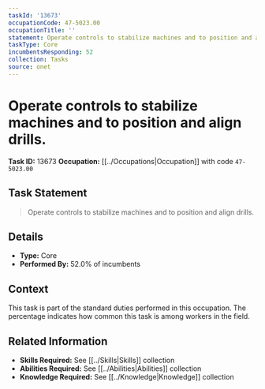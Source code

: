 ```yaml
---
taskId: '13673'
occupationCode: 47-5023.00
occupationTitle: ''
statement: Operate controls to stabilize machines and to position and align drills.
taskType: Core
incumbentsResponding: 52
collection: Tasks
source: onet
---
```

# Operate controls to stabilize machines and to position and align drills.

**Task ID:** 13673
**Occupation:** [[../Occupations|Occupation]] with code `47-5023.00`

## Task Statement

> Operate controls to stabilize machines and to position and align drills.

## Details

- **Type:** Core
- **Performed By:** 52.0% of incumbents

## Context

This task is part of the standard duties performed in this occupation. The percentage indicates how common this task is among workers in the field.

## Related Information

- **Skills Required:** See [[../Skills|Skills]] collection
- **Abilities Required:** See [[../Abilities|Abilities]] collection
- **Knowledge Required:** See [[../Knowledge|Knowledge]] collection
